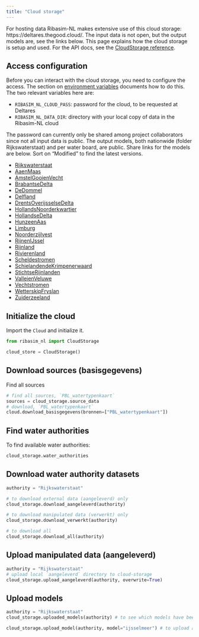 ```yaml
---
title: "Cloud storage"
---
```


For hosting data Ribasim-NL makes extensive use of this cloud storage: https://deltares.thegood.cloud/.
The input data is not open, but the output models are, see the links below.
This page explains how the cloud storage is setup and used.
For the API docs, see the [CloudStorage reference](reference/CloudStorage.qmd).

## Access configuration

Before you can interact with the cloud storage, you need to configure the access.
The section on [environment variables](/dev/index.qmd#sec-environment-variables) documents how to do this.
The two relevant variables here are:

- `RIBASIM_NL_CLOUD_PASS`: password for the cloud, to be requested at Deltares
- `RIBASIM_NL_DATA_DIR`: directory with your local copy of data in the Ribasim-NL cloud

The password can currently only be shared among project collaborators since not all input data is public.
The output models, both nationwide (folder Rijkswaterstaat) and per water board, are public.
Share links for the models are below. Sort on "Modified" to find the latest versions.

- [Rijkswaterstaat](https://deltares.thegood.cloud/s/7gNBzyFmi66iTjX)
- [AaenMaas](https://deltares.thegood.cloud/s/2tRGidQ5daqWJ9J)
- [AmstelGooienVecht](https://deltares.thegood.cloud/s/wko9RjGAYAsj6dG)
- [BrabantseDelta](https://deltares.thegood.cloud/s/KHieyrrZZdcBBHo)
- [DeDommel](https://deltares.thegood.cloud/s/4ozjqW39eJakmao)
- [Delfland](https://deltares.thegood.cloud/s/2XjDdsHqPYkepHt)
- [DrentsOverijsselseDelta](https://deltares.thegood.cloud/s/TLtTk3xmgk2SAW8)
- [HollandsNoorderkwartier](https://deltares.thegood.cloud/s/CxJLoxSnzySJHTt)
- [HollandseDelta](https://deltares.thegood.cloud/s/ZBJSH7mJsdxbsMr)
- [HunzeenAas](https://deltares.thegood.cloud/s/3Q2eGKqwpqdLkE8)
- [Limburg](https://deltares.thegood.cloud/s/MW2kiQMyXwFM4xw)
- [Noorderzijlvest](https://deltares.thegood.cloud/s/LEcDeSTPq8M3itz)
- [RijnenIJssel](https://deltares.thegood.cloud/s/e8LbgZrgjsetPYn)
- [Rijnland](https://deltares.thegood.cloud/s/H4jtGLYiccMLeYH)
- [Rivierenland](https://deltares.thegood.cloud/s/TTri9ZqGXWcXHaW)
- [Scheldestromen](https://deltares.thegood.cloud/s/GJBcCL3wwNjMNty)
- [SchielandendeKrimpenerwaard](https://deltares.thegood.cloud/s/Sjb98JNdSErRJir)
- [StichtseRijnlanden](https://deltares.thegood.cloud/s/RczyFnYKiCeYojW)
- [ValleienVeluwe](https://deltares.thegood.cloud/s/YgWfw7AEWLSbcGa)
- [Vechtstromen](https://deltares.thegood.cloud/s/XCGc7Cy4L4t7WGT)
- [WetterskipFryslan](https://deltares.thegood.cloud/s/pDGmwTriotLCpxz)
- [Zuiderzeeland](https://deltares.thegood.cloud/s/pDGmwTriotLCpxz)

## Initialize the cloud
Import the `Cloud` and initialize it.

```py
from ribasim_nl import CloudStorage

cloud_store = CloudStorage()
```

## Download sources (basisgegevens)
Find all sources

```py
# find all sources, `PBL_watertypenkaart`
sources = cloud_storage.source_data
# download, `PBL_watertypenkaart`
cloud.download_basisgegevens(bronnen=["PBL_watertypenkaart"])
```

## Find water authorities
To find available water authorities:

```py
cloud_storage.water_authorities
```

## Download water authority datasets

```py
authority = "Rijkswaterstaat"

# to download external data (aangeleverd) only
cloud_storage.download_aangeleverd(authority)

# to download manipulated data (verwerkt) only
cloud_storage.download_verwerkt(authority)

# to download all
cloud_storage.download_all(authority)
```

## Upload manipulated data (aangeleverd)

```py
authority = "Rijkswaterstaat"
# upload local `aangeleverd` directory to cloud-storage
cloud_storage.upload_aangeleverd(authority, overwrite=True)
```

## Upload models

```py
authority = "Rijkswaterstaat"
cloud_storage.uploaded_models(authority) # to see which models have been uploaded

cloud_storage.upload_model(authority, model="ijsselmeer") # to upload a new version of the `ijsselmeermodel`.
```
